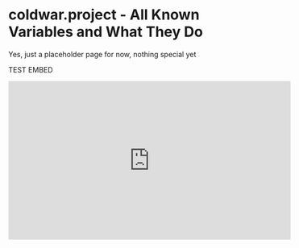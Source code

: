 # coldwar.project - All Known Variables and What They Do

Yes, just a placeholder page for now, nothing special yet

TEST EMBED
<iframe width="560" height="315" src="https://www.youtube.com/embed/4tHo5BBK16U?si=NtkcpIN0AeVW1qOM" title="YouTube video player" frameborder="0" allow="accelerometer; autoplay; clipboard-write; encrypted-media; gyroscope; picture-in-picture; web-share" referrerpolicy="strict-origin-when-cross-origin" allowfullscreen></iframe>